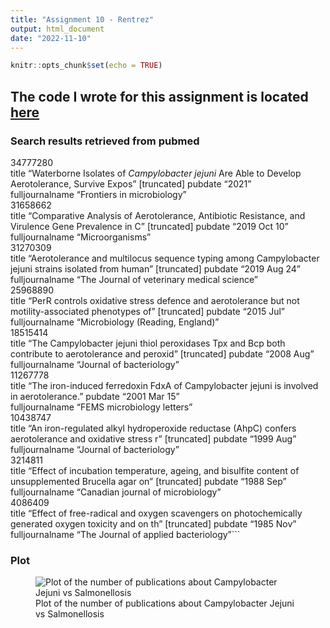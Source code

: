 ```yaml
---
title: "Assignment 10 - Rentrez"
output: html_document
date: "2022-11-10"
---
```


```r
knitr::opts_chunk$set(echo = TRUE)
```

## The code I wrote for this assignment is located [here](Rentrez Homework.R)

### Search results retrieved from pubmed

34777280                               
title           "Waterborne Isolates of <i>Campylobacter jejuni</i> Are Able to Develop Aerotolerance, Survive Expos" [truncated]
pubdate         "2021"                                                  
fulljournalname "Frontiers in microbiology"                                                                                   
31658662                          
title           "Comparative Analysis of Aerotolerance, Antibiotic Resistance, and Virulence Gene Prevalence in C" [truncated]
pubdate         "2019 Oct 10"                      
fulljournalname "Microorganisms"                                                                                             
                31270309                                  
title           "Aerotolerance and multilocus sequence typing among Campylobacter jejuni strains isolated from human" [truncated]
pubdate         "2019 Aug 24"                                    
fulljournalname "The Journal of veterinary medical science"                                                                    
                25968890                                
title           "PerR controls oxidative stress defence and aerotolerance but not motility-associated phenotypes of " [truncated]
pubdate         "2015 Jul"                                         
fulljournalname "Microbiology (Reading, England)"                                                                              
                18515414                                
title           "The Campylobacter jejuni thiol peroxidases Tpx and Bcp both contribute to aerotolerance and peroxid" [truncated]
pubdate         "2008 Aug"                             
fulljournalname "Journal of bacteriology"                                                                                      
                11267778                                                                                
title           "The iron-induced ferredoxin FdxA of Campylobacter jejuni is involved in aerotolerance."
pubdate         "2001 Mar 15"                                                                           
fulljournalname "FEMS microbiology letters"                                                           
                10438747                                                                                                         
title           "An iron-regulated alkyl hydroperoxide reductase (AhpC) confers aerotolerance and oxidative stress r" [truncated]
pubdate         "1999 Aug"                                                                                                       
fulljournalname "Journal of bacteriology"                                                                                    
                3214811                                                                                                          
title           "Effect of incubation temperature, ageing, and bisulfite content of unsupplemented Brucella agar on " [truncated]
pubdate         "1988 Sep"                                                                                                       
fulljournalname "Canadian journal of microbiology"                                                                          
                4086409                                                                                                          
title           "Effect of free-radical and oxygen scavengers on photochemically generated oxygen toxicity and on th" [truncated]
pubdate         "1985 Nov"                                                                                                       
fulljournalname "The Journal of applied bacteriology"```

### Plot

![Plot of the number of publications about Campylobacter Jejuni vs Salmonellosis](campylo_salmonellosis.png)